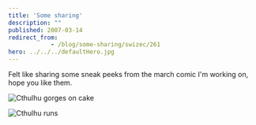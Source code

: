 ```yaml
---
title: 'Some sharing'
description: ""
published: 2007-03-14
redirect_from: 
            - /blog/some-sharing/swizec/261
hero: ../../../defaultHero.jpg
---
```

Felt like sharing some sneak peeks from the march comic I&#x27;m working on, hope you like them.

![Cthulhu gorges on cake](/includes/editor_upload/Image/sneeks/peak1.png "Cthulhu gorges on cake")

![Cthulhu runs](/includes/editor_upload/Image/sneeks/peak2.png "Cthulhu runs")
